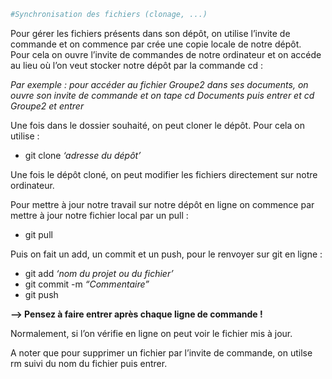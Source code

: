 ```r
#Synchronisation des fichiers (clonage, ...)
```

Pour gérer les fichiers présents dans son dépôt, on utilise l'invite de commande et on commence par crée une copie locale de notre dépôt. <br/> 
Pour cela on ouvre l'invite de commandes de notre ordinateur et on accéde au lieu où l'on veut stocker notre dépôt par la commande cd :

*Par exemple : pour accéder au fichier Groupe2 dans ses documents, on ouvre son invite de commande et on tape cd Documents puis entrer et  cd Groupe2 et entrer*

Une fois dans le dossier souhaité, on peut cloner le dépôt. Pour cela on utilise :

* git clone *'adresse du dépôt'*

Une fois le dépôt cloné, on peut modifier les fichiers directement sur notre ordinateur.

Pour mettre à jour notre travail sur notre dépôt en ligne on commence par mettre à jour notre fichier local par un pull :

* git pull

Puis on fait un add, un commit et un push, pour le renvoyer sur git en ligne :

* git add *'nom du projet ou du fichier'*
* git commit -m *"Commentaire"*
* git push

**--> Pensez à faire entrer après chaque ligne de commande !**

Normalement, si l'on vérifie en ligne on peut voir le fichier mis à jour.

A noter que pour supprimer un fichier par l'invite de commande, on utilse rm suivi du nom du fichier puis entrer.